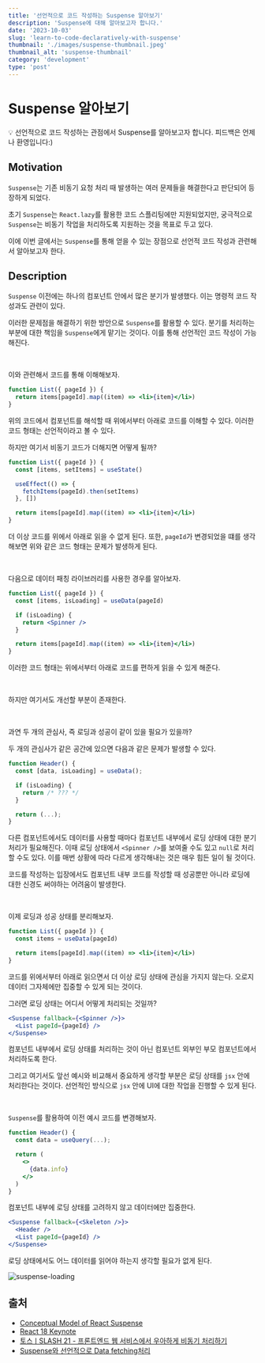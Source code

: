 ```yaml
---
title: '선언적으로 코드 작성하는 Suspense 알아보기'
description: 'Suspense에 대해 알아보고자 합니다.'
date: '2023-10-03'
slug: 'learn-to-code-declaratively-with-suspense'
thumbnail: './images/suspense-thumbnail.jpeg'
thumbnail_alt: 'suspense-thumbnail'
category: 'development'
type: 'post'
---
```


# Suspense 알아보기

<Callout>
  💡 선언적으로 코드 작성하는 관점에서 Suspense를 알아보고자 합니다. 피드백은 언제나
  환영입니다:)
</Callout>

## Motivation

`Suspense`는 기존 비동기 요청 처리 때 발생하는 여러 문제들을 해결한다고 판단되어 등장하게 되었다.

초기 `Suspense`는 `React.lazy`를 활용한 코드 스플리팅에만 지원되었지만,
궁극적으로 `Suspense`는 비동기 작업을 처리하도록 지원하는 것을 목표로 두고 있다.

이에 이번 글에서는 `Suspense`를 통해 얻을 수 있는 장점으로 선언적 코드 작성과 관련해서 알아보고자 한다.

## Description

`Suspense` 이전에는 하나의 컴포넌트 안에서 많은 분기가 발생했다.
이는 명령적 코드 작성과도 관련이 있다.

이러한 문제점을 해결하기 위한 방안으로 `Suspense`를 활용할 수 있다.
분기를 처리하는 부분에 대한 책임을 `Suspense`에게 맡기는 것이다.
이를 통해 선언적인 코드 작성이 가능해진다.

<br />

이와 관련해서 코드를 통해 이해해보자.

```jsx
function List({ pageId }) {
  return items[pageId].map((item) => <li>{item}</li>)
}
```

위의 코드에서 컴포넌트를 해석할 때 위에서부터 아래로 코드를 이해할 수 있다.
이러한 코드 형태는 선언적이라고 볼 수 있다.

하지만 여기서 비동기 코드가 더해지면 어떻게 될까?

```jsx
function List({ pageId }) {
  const [items, setItems] = useState()

  useEffect(() => {
    fetchItems(pageId).then(setItems)
  }, [])

  return items[pageId].map((item) => <li>{item}</li>)
}
```

더 이상 코드를 위에서 아래로 읽을 수 없게 된다.
또한, `pageId`가 변경되었을 떄를 생각해보면 위와 같은 코드 형태는 문제가 발생하게 된다.

<br />

다음으로 데이터 패칭 라이브러리를 사용한 경우를 알아보자.

```jsx
function List({ pageId }) {
  const [items, isLoading] = useData(pageId)

  if (isLoading) {
    return <Spinner />
  }

  return items[pageId].map((item) => <li>{item}</li>)
}
```

이러한 코드 형태는 위에서부터 아래로 코드를 편하게 읽을 수 있게 해준다.

<br />

하지만 여기서도 개선할 부분이 존재한다.

<br />

과연 두 개의 관심사, 즉 로딩과 성공이 같이 있을 필요가 있을까?

두 개의 관심사가 같은 공간에 있으면 다음과 같은 문제가 발생할 수 있다.

```jsx
function Header() {
  const [data, isLoading] = useData();

  if (isLoading) {
    return /* ??? */
  }

  return (...);
}
```

다른 컴포넌트에서도 데이터를 사용할 때마다 컴포넌트 내부에서 로딩 상태에 대한 분기 처리가 필요해진다.
이때 로딩 상태에서 `<Spinner />`를 보여줄 수도 있고 `null`로 처리할 수도 있다.
이를 매번 상황에 따라 다르게 생각해내는 것은 매우 힘든 일이 될 것이다.

코드를 작성하는 입장에서도 컴포넌트 내부 코드를 작성할 때 성공뿐만 아니라 로딩에 대한 신경도 써야하는 어려움이 발생한다.

<br />

이제 로딩과 성공 상태를 분리해보자.

```jsx
function List({ pageId }) {
  const items = useData(pageId)

  return items[pageId].map((item) => <li>{item}</li>)
}
```

코드를 위에서부터 아래로 읽으면서 더 이상 로딩 상태에 관심을 가지지 않는다.
오로지 데이터 그자체에만 집중할 수 있게 되는 것이다.

그러면 로딩 상태는 어디서 어떻게 처리되는 것일까?

```jsx
<Suspense fallback={<Spinner />}>
  <List pageId={pageId} />
</Suspense>
```

컴포넌트 내부에서 로딩 상태를 처리하는 것이 아닌 컴포넌트 외부인 부모 컴포넌트에서 처리하도록 한다.

그리고 여기서도 앞선 예시와 비교해서 중요하게 생각할 부분은 로딩 상태를 `jsx` 안에 처리한다는 것이다.
선언적인 방식으로 `jsx` 안에 UI에 대한 작업을 진행할 수 있게 된다.

<br />

`Suspense`를 활용하여 이전 예시 코드를 변경해보자.

```jsx
function Header() {
  const data = useQuery(...);

  return (
    <>
      {data.info}
    </>
  )
}
```

컴포넌트 내부에 로딩 상태를 고려하지 않고 데이터에만 집중한다.

```jsx
<Suspense fallback={<Skeleton />}>
  <Header />
  <List pageId={pageId} />
</Suspense>
```

로딩 상태에서도 어느 데이터를 읽어야 하는지 생각할 필요가 없게 된다.

<Image
  src="https://raw.githubusercontent.com/jgjgill/blog/main/contents/development/learn-to-code-declaratively-with-suspense/images/suspense-loading.png"
  alt="suspense-loading"
/>

## 출처

- [Conceptual Model of React Suspense](https://blog.mathpresso.com/conceptual-model-of-react-suspense-a7454273f82e)
- [React 18 Keynote](https://www.youtube.com/watch?v=FZ0cG47msEk&t=409s)
- [토스ㅣSLASH 21 - 프론트엔드 웹 서비스에서 우아하게 비동기 처리하기](https://www.youtube.com/watch?v=FvRtoViujGg)
- [Suspense와 선언적으로 Data fetching처리](https://fe-developers.kakaoent.com/2021/211127-211209-suspense/)
